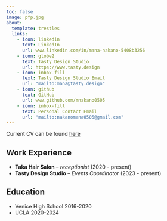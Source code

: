```yaml
---
toc: false
image: pfp.jpg
about: 
  template: trestles
  links: 
    - icon: linkedin
      text: LinkedIn
      url: www.linkedin.com/in/mana-nakano-5408b3256
    - icon: globe2
      text: Tasty Design Studio
      url: https://www.tasty.design
    - icon: inbox-fill
      text: Tasty Design Studio Email
      url: "mailto:mana@tasty.design"
    - icon: github
      text: GitHub
      url: www.github.com/mnakano0505
    - icon: inbox-fill
      text: Personal Contact Email
      url: "mailto:nakanomana0505@gmail.com"
---
```


Current CV can be found [here](/docs/CV/NakanoMana_Resume.pdf "CV")

## Work Experience
- **Taka Hair Salon** 
-- *receptionist* (2020 - present)
- **Tasty Design Studio** 
-- *Events Coordinator* (2023 - present)

## Education
- Venice High School 2016-2020
- UCLA 2020-2024